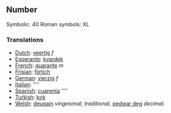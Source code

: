 ==Number==

Symbolic: 40
Roman symbols: XL

===Translations===

*[[Dutch]]: [[veertig]] ''f''
*[[Esperanto]]: [[kvardek]]
*[[French]]: [[quarante]] ''m''
*[[Frisian]]: [[fjirtich]]
*[[German]]: [[vierzig]] ''f''
*[[Italian]]: [[]] ''''
*[[Spanish]]: [[cuarenta]] ''''
*[[Turkish]]: [[kırk]]
*[[Welsh]]: [[deugain]] ''vingesimal, traditional'', [[pedwar deg]] ''decimal''.
